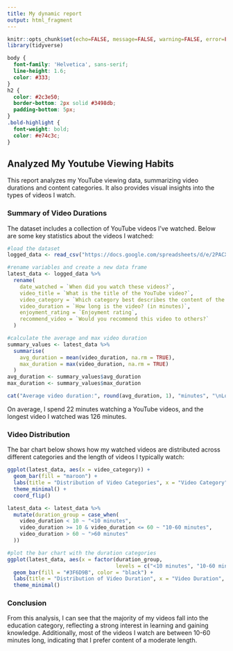 ---
title: My dynamic report
output: html_fragment
---

```{r setup, include=FALSE}
knitr::opts_chunk$set(echo=FALSE, message=FALSE, warning=FALSE, error=FALSE)
library(tidyverse)
```

```{css}
body {
  font-family: 'Helvetica', sans-serif;
  line-height: 1.6;
  color: #333;
}
h2 {
  color: #2c3e50;
  border-bottom: 2px solid #3498db;
  padding-bottom: 5px;
}
.bold-highlight {
  font-weight: bold;
  color: #e74c3c;
}
```

## Analyzed My Youtube Viewing Habits

This report analyzes my YouTube viewing data, summarizing video durations and content categories. It also provides visual insights into the types of videos I watch.

### Summary of Video Durations

The dataset includes a collection of YouTube videos I've watched. Below are some key statistics about the videos I watched:

```{r}
#load the dataset
logged_data <- read_csv("https://docs.google.com/spreadsheets/d/e/2PACX-1vSrX2I61AkPoUlCu2wAf3B9dHucB0_RgBPiJ7LfXcImY1YU1oXKoAS8v-_WIoUN2qV4OdiyOFsKFdHI/pub?output=csv")

#rename variables and create a new data frame
latest_data <- logged_data %>%
  rename(
    date_watched = `When did you watch these videos?`,
    video_title = `What is the title of the YouTube video?`,
    video_category = `Which category best describes the content of the video?`,
    video_duration = `How long is the video? (in minutes)`,
    enjoyment_rating = `Enjoyment rating`,
    recommend_video = `Would you recommend this video to others?`
  )

#calculate the average and max video duration
summary_values <- latest_data %>%
  summarise(
    avg_duration = mean(video_duration, na.rm = TRUE),
    max_duration = max(video_duration, na.rm = TRUE)
  )
avg_duration <- summary_values$avg_duration
max_duration <- summary_values$max_duration

cat("Average video duration:", round(avg_duration, 1), "minutes", "\nLongest video duration:", max_duration, "minutes")

```

On average, I spend 22 minutes watching a YouTube videos, and the longest video I watched was 126 minutes.

### Video Distribution

The bar chart below shows how my watched videos are distributed across different categories and the length of videos I typically watch:

```{r}
ggplot(latest_data, aes(x = video_category)) +
  geom_bar(fill = "maroon") +
  labs(title = "Distribution of Video Categories", x = "Video Category", y = "Count") +
  theme_minimal() +
  coord_flip()
```

```{r}
latest_data <- latest_data %>%
  mutate(duration_group = case_when(
    video_duration < 10 ~ "<10 minutes",
    video_duration >= 10 & video_duration <= 60 ~ "10-60 minutes",
    video_duration > 60 ~ ">60 minutes"
  ))

#plot the bar chart with the duration categories
ggplot(latest_data, aes(x = factor(duration_group,
                                   levels = c("<10 minutes", "10-60 minutes", ">60 minutes")))) +
  geom_bar(fill = "#3F6D9B", color = "black") +
  labs(title = "Distribution of Video Duration", x = "Video Duration", y = "Count") +
  theme_minimal()
```

### Conclusion

From this analysis, I can see that the majority of my videos fall into the education category, reflecting a strong interest in learning and gaining knowledge. Additionally, most of the videos I watch are between 10-60 minutes long, indicating that I prefer content of a moderate length.
